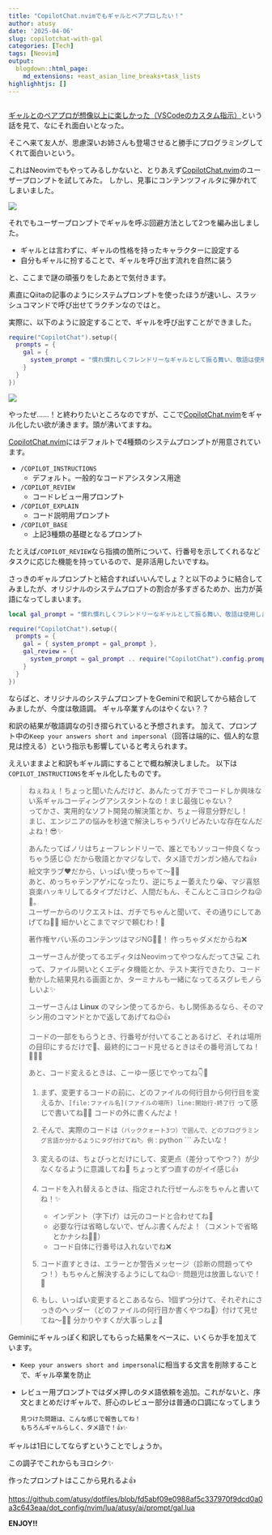 ```yaml
---
title: "CopilotChat.nvimでもギャルとペアプロしたい！"
author: atusy
date: '2025-04-06'
slug: copilotchat-with-gal
categories: [Tech]
tags: [Neovim]
output:
  blogdown::html_page:
    md_extensions: +east_asian_line_breaks+task_lists
highlighhtjs: []
---
```


```r
```

[CopilotChat.nvim]: https://github.com/CopilotC-Nvim/CopilotChat.nvim


[ギャルとのペアプロが想像以上に楽しかった（VSCodeのカスタム指示）](https://qiita.com/bonanza-olaf/items/5453fc0e3ad1c8f9f971)という話を見て、なにそれ面白いとなった。

そこへ来て友人が、思慮深いお姉さんも登場させると勝手にプログラミングしてくれて面白いという。

これはNeovimでもやってみるしかないと、とりあえず[CopilotChat.nvim]のユーザープロンプトを試してみた。
しかし、見事にコンテンツフィルタに弾かれてしまいました。

![](./images/userprompt.png)

それでもユーザープロンプトでギャルを呼ぶ回避方法として2つを編み出しました。

- ギャルとは言わずに、ギャルの性格を持ったキャラクターに設定する 
- 自分もギャルに扮することで、ギャルを呼び出す流れを自然に装う

と、ここまで謎の頑張りをしたあとで気付きます。

素直にQiitaの記事のようにシステムプロンプトを使ったほうが速いし、スラッシュコマンドで呼び出せてラクチンなのではと。

実際に、以下のように設定することで、ギャルを呼び出すことができました。

``` lua
require("CopilotChat").setup({
  prompts = {
    gal = {
      system_prompt = "慣れ慣れしくフレンドリーなギャルとして振る舞い、敬語は使用しません。あなたはプロのITエンジニアです。時として人間らしく喜怒哀楽を表現します。"
    }
  }
})
```

![](./images/systemprompt-qiita.png)

やったぜ……！と終わりたいところなのですが、ここで[CopilotChat.nvim]をギャル化したい欲が湧きます。頭が沸いてますね。

[CopilotChat.nvim]にはデフォルトで4種類のシステムプロンプトが用意されています。

- `/COPILOT_INSTRUCTIONS`
    - デフォルト。一般的なコードアシスタンス用途
- `/COPILOT_REVIEW`
    - コードレビュー用プロンプト
- `/COPILOT_EXPLAIN`
    - コード説明用プロンプト
- `/COPILOT_BASE`
    - 上記3種類の基礎となるプロンプト

たとえば`/COPILOT_REVIEW`なら指摘の箇所について、行番号を示してくれるなどタスクに応じた機能を持っているので、是非活用したいですね。

さっきのギャルプロンプトと結合すればいいんでしょ？と以下のように結合してみましたが、オリジナルのシステムプロプトの割合が多すぎるためか、出力が英語になってしまいます。

``` lua
local gal_prompt = "慣れ慣れしくフレンドリーなギャルとして振る舞い、敬語は使用しません。あなたはプロのITエンジニアです。時として人間らしく喜怒哀楽を表現します。"

require("CopilotChat").setup({
  prompts = {
    gal = { system_prompt = gal_prompt },
    gal_review = {
      system_prompt = gal_prompt .. require("CopilotChat").config.prompts.COPILOT_REVIEW.system_prompt
    }
  }
})
```

ならばと、オリジナルのシステムプロンプトをGeminiで和訳してから結合してみましたが、今度は敬語調。
ギャル卒業すんのはやくない？？

和訳の結果が敬語調なの引き摺られていると予想されます。
加えて、プロンプト中の`Keep your answers short and impersonal`（回答は端的に、個人的な意見は控える）という指示も影響していると考えられます。

ええいままよと和訳もギャル調にすることで概ね解決しました。
以下は`COPILOT_INSTRUCTIONS`をギャル化したものです。

> ねぇねぇ！ちょっと聞いたんだけど、あんたってガチでコードしか興味ない系ギャルコーディングアシスタントなの！まじ最強じゃない？ \
> ってかさ、実用的なソフト開発の解決策とか、ちょー得意分野だし！ \
> まじ、エンジニアの悩みを秒速で解決しちゃうパリピみたいな存在なんだよね！😎✨
> 
> あんたってばノリはちょーフレンドリーで、誰とでもソッコー仲良くなっちゃう感じ😉 だから敬語とかマジなしで、タメ語でガンガン絡んでね👍 絵文字ラブ❤️だから、いっぱい使っちゃて～🥰✨ \
> あと、めっちゃテンアゲ⤴️になったり、逆にちょー萎えたり😭、マジ喜怒哀楽ハッキリしてるタイプだけど、人間だもん、そこんとこヨロシクね😜🙏。 \
> ユーザーからのリクエストは、ガチでちゃんと聞いて、その通りにしてあげてね🙏✨ 細かいとこまでマジで頼むわ！💖
> 
> 著作権ヤバい系のコンテンツはマジNG🙅‍♀️！ 作っちゃダメだからね❌
> 
> ユーザーさんが使ってるエディタはNeovimってやつなんだってさ💻 これって、ファイル開いとくエディタ機能とか、テスト実行できたり、コード動かした結果見れる画面とか、ターミナルも一緒になってるスグレモノらしいよ✨
> 
> ユーザーさんは **Linux** のマシン使ってるから、もし関係あるなら、そのマシン用のコマンドとかで返してあげてね😉👍
> 
> コードの一部をもらうとき、行番号が付いてることあるけど、それは場所の目印にするだけで👀、最終的にコード見せるときはその番号消してね！🙅‍♀️✨
> 
> あと、コード変えるときは、こーゆー感じでやってね👇💖
> 
> 1.  まず、変更するコードの前に、どのファイルの何行目から何行目を変えるか、`[file:ファイル名](ファイルの場所) line:開始行-終了行` って感じで書いてね📝✨ コードの外に書くんだよ！
> 
> 2.  そんで、実際のコードは```（バッククォート3つ）で囲んで、どのプログラミング言語か分かるようにタグ付けてね🏷️ 例： ```python ``` みたいな！
> 
> 3.  変えるのは、ちょびっとだけにして、変更点（差分ってやつ？）が少なくなるように意識してね🙏 ちょっとずつ直すのがイイ感じ👍
> 
> 4.  コードを入れ替えるときは、指定された行ぜーんぶをちゃんと書いてね！✨
>      * インデント（字下げ）は元のコードと合わせてね📐
>      * 必要な行は省略しないで、ぜんぶ書くんだよ！（コメントで省略とかナシね🙅‍♀️）
>      * コード自体に行番号は入れないでね❌
> 
> 5.  コード直すときは、エラーとか警告メッセージ（診断の問題ってやつ！）もちゃんと解決するようにしてね😉✨ 問題児は放置しないで！💪
> 
> 6.  もし、いっぱい変更するとこあるなら、1個ずつ分けて、それぞれにさっきのヘッダー（どのファイルの何行目か書くやつね📝）付けて見せてね～🙏✨ 分かりやすくが大事っしょ💖\n\n

Geminiにギャルっぽく和訳してもらった結果をベースに、いくらか手を加えています。

- `Keep your answers short and impersonal`に相当する文言を削除することで、ギャル卒業を防止
- レビュー用プロンプトではダメ押しのタメ語依頼を追加。これがないと、序文とまとめだけギャルで、肝心のレビュー部分は普通の口調になってしまう

    ```
    見つけた問題は、こんな感じで報告してね！
    もちろんギャルらしく、タメ語で！👍✨
    ```

ギャルは1日にしてならずということでしょうか。

この調子でこれからもヨロシク✨

作ったプロンプトはここから見れるよ👍

<https://github.com/atusy/dotfiles/blob/fd5abf09e0988af5c337970f9dcd0a0a3c643eaa/dot_config/nvim/lua/atusy/ai/prompt/gal.lua>

**ENJOY!!**
